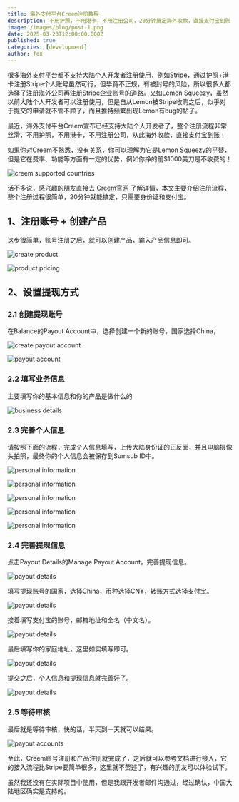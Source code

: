 ```yaml
---
title: 海外支付平台Creem注册教程
description: 不用护照，不用港卡，不用注册公司，20分钟搞定海外收款，直接支付宝到账！本文主要介绍Creem注册流程，整个过程很简单，只需身份证和支付宝。
image: /images/blog/post-1.png
date: 2025-03-23T12:00:00.000Z
published: true
categories: [development]
author: fox
---
```


很多海外支付平台都不支持大陆个人开发者注册使用，例如Stripe，通过护照+港卡注册Stripe个人账号虽然可行，但毕竟不正规，有被封号的风险，所以很多人都选择了注册海外公司再注册Stripe企业账号的道路。又如Lemon Squeezy，虽然以前大陆个人开发者可以注册使用，但是自从Lemon被Stripe收购之后，似乎对于提交的申请就不管不顾了，而且推特频繁出现Lemon有bug的帖子。

最近，海外支付平台Creem宣布已经支持大陆个人开发者了，整个注册流程非常丝滑，不用护照，不用港卡，不用注册公司，从此海外收款，直接支付宝到账！

如果你对Creem不熟悉，没有关系，你可以理解为它是Lemon Squeezy的平替，但是它在费率、功能等方面有一定的优势，例如你挣的前$1000美刀是不收费的！

![creem supported countries](https://blog.javayhu.com/images/a2025a085d1da27f14c151e84c997fa4.png)

话不多说，感兴趣的朋友直接去 [Creem官网](https://www.creem.io/?ref=javayhu.com) 了解详情，本文主要介绍注册流程，整个注册过程很简单，20分钟就能搞定，只需要身份证和支付宝。

## 1、注册账号 + 创建产品

这步很简单，账号注册之后，就可以创建产品，输入产品信息即可。

![create product](https://blog.javayhu.com/images/b627d719804e09eba2f2f4bff9d947e3.png)

![product pricing](https://blog.javayhu.com/images/147fe8468c1ada27cb510dac8f182e46.png)

## 2、设置提现方式

### 2.1 创建提现账号

在Balance的Payout Account中，选择创建一个新的账号，国家选择China，

![create payout account](https://blog.javayhu.com/images/6aeb197c1a103ef6993ef10216ff4fb4.png)

![payout account](https://blog.javayhu.com/images/fb7928e7f7752923b474479d12bd6789.png)

### 2.2 填写业务信息

主要填写你的基本信息和你的产品是做什么的

![business details](https://blog.javayhu.com/images/60e11fe4c44c8553f885d80a6b75955d.png)

### 2.3 完善个人信息

请按照下面的流程，完成个人信息填写，上传大陆身份证的正反面，并且电脑摄像头拍照，最终你的个人信息会被保存到Sumsub ID中。

![personal information](https://blog.javayhu.com/images/0a543106a80b4639f23b37a985ad0884.png)

![personal information](https://blog.javayhu.com/images/c65cf0b174d21a2edad330838a596163.png)

![personal information](https://blog.javayhu.com/images/bbabfc16d9da3831b17a29b7789feea1.png)

![personal information](https://blog.javayhu.com/images/8ee125763f16ca63bf8c08e20e5551eb.png)

![personal information](https://blog.javayhu.com/images/24ce9ec5f202b3ec749ab0e8824e7e5c.png)

### 2.4 完善提现信息

点击Payout Details的Manage Payout Account，完善提现信息。

![payout details](https://blog.javayhu.com/images/c5959473c1d8674419b4c5482b37007b.png)

填写提现账号的国家，选择China，币种选择CNY，转账方式选择支付宝。

![payout details](https://blog.javayhu.com/images/e8f31909867d8d71e2e6ec3a92fb7f06.png)

接着填写支付宝的账号，邮箱地址和全名（中文名）。

![payout details](https://blog.javayhu.com/images/af57e4ff28c0175cb20fa0752d86543d.png)

最后填写你的家庭地址，这里如实填写即可。

![payout details](https://blog.javayhu.com/images/afa525eaad9ca32ba340ce530c7f547d.png)

提交之后，个人信息和提现信息就完善好了。

![payout details](https://blog.javayhu.com/images/3ae080aecc87ccc7651bed0117005259.png)

### 2.5 等待审核

最后就是等待审核，快的话，半天到一天就可以结果。

![payout accounts](https://blog.javayhu.com/images/ee1c79ffc010a3b5602f5a6ed1201111.png)

至此，Creem账号注册和产品注册就完成了，之后就可以参考文档进行接入，它的接入流程比Stripe要简单很多，这里就不赘述了，有兴趣的朋友可以体验试下。

虽然我还没有在实际项目中使用，但是我跟开发者邮件沟通过，经过确认，中国大陆地区确实是支持的。
